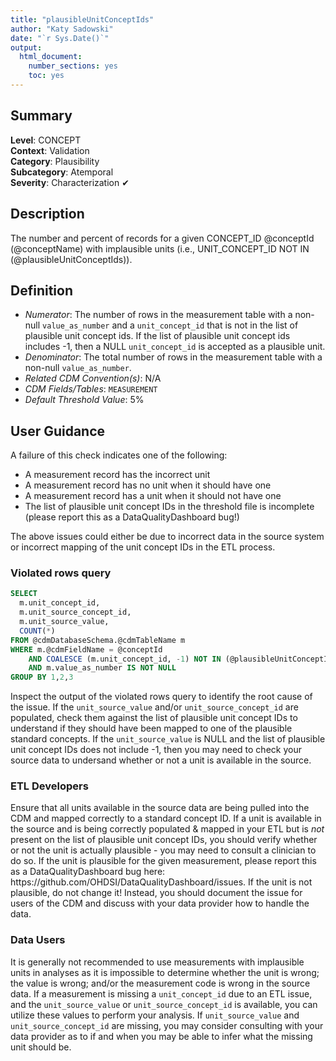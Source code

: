```yaml
---
title: "plausibleUnitConceptIds"
author: "Katy Sadowski"
date: "`r Sys.Date()`"
output:
  html_document:
    number_sections: yes
    toc: yes
---
```


## Summary

**Level**: CONCEPT\
**Context**: Validation\
**Category**: Plausibility\
**Subcategory**: Atemporal\
**Severity**: Characterization &#10004;


## Description
The number and percent of records for a given CONCEPT_ID @conceptId (@conceptName) with implausible units (i.e., UNIT_CONCEPT_ID NOT IN  (@plausibleUnitConceptIds)).


## Definition

- *Numerator*: The number of rows in the measurement table with a non-null `value_as_number` and a `unit_concept_id` that is not in the list of plausible unit concept ids. If the list of plausible unit concept ids includes -1, then a NULL `unit_concept_id` is accepted as a plausible unit.
- *Denominator*: The total number of rows in the measurement table with a non-null `value_as_number`.
- *Related CDM Convention(s)*: N/A
- *CDM Fields/Tables*: `MEASUREMENT`
- *Default Threshold Value*: 5%


## User Guidance
A failure of this check indicates one of the following:

- A measurement record has the incorrect unit
- A measurement record has no unit when it should have one
- A measurement record has a unit when it should not have one
- The list of plausible unit concept IDs in the threshold file is incomplete (please report this as a DataQualityDashboard bug!)

The above issues could either be due to incorrect data in the source system or incorrect mapping of the unit concept IDs in the ETL process.

### Violated rows query
```sql
SELECT 
  m.unit_concept_id,
  m.unit_source_concept_id,
  m.unit_source_value,
  COUNT(*)
FROM @cdmDatabaseSchema.@cdmTableName m
WHERE m.@cdmFieldName = @conceptId
    AND COALESCE (m.unit_concept_id, -1) NOT IN (@plausibleUnitConceptIds) -- '-1' stands for the cases when unit_concept_id is null
    AND m.value_as_number IS NOT NULL 
GROUP BY 1,2,3
```

Inspect the output of the violated rows query to identify the root cause of the issue.  If the `unit_source_value` and/or `unit_source_concept_id` are populated, check them against the list of plausible unit concept IDs to understand if they should have been mapped to one of the plausible standard concepts.  If the `unit_source_value` is NULL and the list of plausible unit concept IDs does not include -1, then you may need to check your source data to undersand whether or not a unit is available in the source. 

### ETL Developers

Ensure that all units available in the source data are being pulled into the CDM and mapped correctly to a standard concept ID.  If a unit is available in the source and is being correctly populated & mapped in your ETL but is *not* present on the list of plausible unit concept IDs, you should verify whether or not the unit is actually plausible - you may need to consult a clinician to do so.  If the unit is plausible for the given measurement, please report this as a DataQualityDashboard bug here: https://github.com/OHDSI/DataQualityDashboard/issues.  If the unit is not plausible, do not change it!  Instead, you should document the issue for users of the CDM and discuss with your data provider how to handle the data.

### Data Users

It is generally not recommended to use measurements with implausible units in analyses as it is impossible to determine whether the unit is wrong; the value is wrong; and/or the measurement code is wrong in the source data.  If a measurement is missing a `unit_concept_id` due to an ETL issue, and the `unit_source_value` or `unit_source_concept_id` is available, you can utilize these values to perform your analysis.  If `unit_source_value` and `unit_source_concept_id` are missing, you may consider consulting with your data provider as to if and when you may be able to infer what the missing unit should be. 